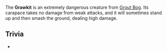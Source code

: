 {{stub}}

The '''Grawkit''' is an extremely dangerous creature from [[Grout Bog]]. Its carapace takes no damage from weak attacks, and it will sometimes stand up and then smash the ground, dealing high damage.

== Trivia ==
*{{Quote|Grawkit smells like oshnu dung.|Sal}}